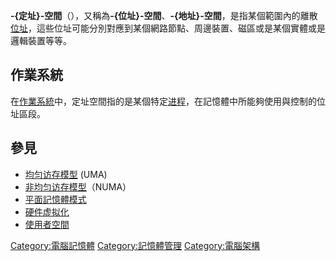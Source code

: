 {{NoteTA
|G1=IT
|1=zh-cn:地址空间;zh-tw:定址空間
}}
{{Unreferenced|time=2014-01-31T08:32:16+00:00}}

'''-{定址}-空間'''（{{lang-en|Address space}}），又稱為'''-{位址}-空間'''、'''-{地址}-空間'''，是指某個範圍內的離散[[物理地址|位址]]，這些位址可能分別對應到某個網路節點、周邊裝置、磁區或是某個實體或是邏輯裝置等等。

==作業系統==
在[[作業系統|作業系統]]中，定址空間指的是某個特定[[进程|进程]]，在記憶體中所能夠使用與控制的位址區段。

==參見==
*[[均匀访存模型|均匀访存模型]] (UMA)
*[[非均匀访存模型|非均匀访存模型]]（NUMA）
*[[平面記憶體模式|平面記憶體模式]]
*[[硬件虚拟化|硬件虚拟化]]
*[[使用者空間|使用者空間]]
{{Computer-stub}}

{{DEFAULTSORT:Address space}}
[[Category:電腦記憶體|Category:電腦記憶體]]
[[Category:記憶體管理|Category:記憶體管理]]
[[Category:電腦架構|Category:電腦架構]]